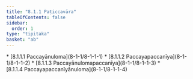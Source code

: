 ```yaml
---
title: "8.1.1 Paṭiccavāra"
tableOfContents: false
sidebar:
  order: 1
type: "tipitaka"
basket: "ab"
---
```



<DynamicBreadcrumb />



<TableOfContents>
* [8.1.1.1 Paccayānuloma](8-1-1/8-1-1-1)
* [8.1.1.2 Paccayapaccanīya](8-1-1/8-1-1-2)
* [8.1.1.3 Paccayānulomapaccanīya](8-1-1/8-1-1-3)
* [8.1.1.4 Paccayapaccanīyānuloma](8-1-1/8-1-1-4)
</TableOfContents>